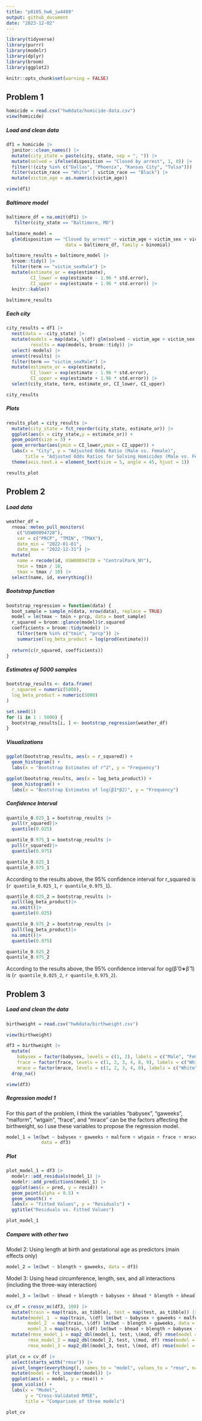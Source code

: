 ```yaml
---
title: "p8105_hw6_jw4489"
output: github_document
date: "2023-12-02"
---
```


```r
library(tidyverse)
library(purrr)
library(modelr)
library(dplyr)
library(broom)
library(ggplot2)
```

```r
knitr::opts_chunk$set(warning = FALSE)
```

## Problem 1

```r
homicide = read.csv("hw6data/homicide-data.csv")
view(homicide)
```

##### Load and clean data

```r
df1 = homicide |>
  janitor::clean_names() |> 
  mutate(city_state = paste(city, state, sep = ", ")) |>
  mutate(solved = ifelse(disposition == "Closed by arrest", 1, 0)) |>
  filter(!(city %in% c("Dallas", "Phoenix", "Kansas City", "Tulsa"))) |>
  filter(victim_race == "White" | victim_race == "Black") |>
  mutate(victim_age = as.numeric(victim_age))

view(df1)  
```

##### Baltimore model

```r
baltimore_df = na.omit(df1) |>
   filter(city_state == "Baltimore, MD")
```

```r
baltimore_model = 
  glm(disposition == "Closed by arrest" ~ victim_age + victim_sex + victim_race, 
                      data = baltimore_df, family = binomial)
```

```r
baltimore_results = baltimore_model |>
  broom::tidy() |>
  filter(term == "victim_sexMale") |>
  mutate(estimate_or = exp(estimate), 
         CI_lower = exp(estimate - 1.96 * std.error),
         CI_upper = exp(estimate + 1.96 * std.error)) |>
  knitr::kable()      

baltimore_results
```

##### Each city

```r
city_results = df1 |>
  nest(data = -city_state) |>
  mutate(models = map(data, \(df) glm(solved ~ victim_age + victim_sex + victim_race, data = df, family = binomial())),
         results = map(models, broom::tidy)) |> 
  select(-models) |> 
  unnest(results) |>
  filter(term == "victim_sexMale") |>
  mutate(estimate_or = exp(estimate),
         CI_lower = exp(estimate - 1.96 * std.error),
         CI_upper = exp(estimate + 1.96 * std.error)) |>
  select(city_state, term, estimate_or, CI_lower, CI_upper)

city_results
```
  
##### Plots

```r
results_plot = city_results |>
  mutate(city_state = fct_reorder(city_state, estimate_or)) |> 
  ggplot(aes(x = city_state,y = estimate_or)) + 
  geom_point(size = 3) + 
  geom_errorbar(aes(ymin = CI_lower,ymax = CI_upper)) + 
  labs(x = "City", y = "Adjusted Odds Ratio (Male vs. Female)",
       title = "Adjusted Odds Ratios for Solving Homicides (Male vs. Female) by City") +
  theme(axis.text.x = element_text(size = 5, angle = 45, hjust = 1))

results_plot
```

## Problem 2

##### Load data

```r
weather_df = 
  rnoaa::meteo_pull_monitors(
    c("USW00094728"),
    var = c("PRCP", "TMIN", "TMAX"), 
    date_min = "2022-01-01",
    date_max = "2022-12-31") |>
  mutate(
    name = recode(id, USW00094728 = "CentralPark_NY"),
    tmin = tmin / 10,
    tmax = tmax / 10) |>
  select(name, id, everything())
```

##### Bootstrap function

```r
bootstrap_regression = function(data) {
  boot_sample = sample_n(data, nrow(data), replace = TRUE)
  model = lm(tmax ~ tmin + prcp, data = boot_sample)
  r_squared = broom::glance(model)$r.squared
  coefficients = broom::tidy(model) |>
    filter(term %in% c("tmin", "prcp")) |>
    summarise(log_beta_product = log(prod(estimate)))
  
  return(c(r_squared, coefficients))
}
```

##### Estimates of 5000 samples

```r
bootstrap_results <- data.frame(
  r_squared = numeric(5000),
  log_beta_product = numeric(5000)
)

set.seed(1) 
for (i in 1 : 5000) {
  bootstrap_results[i, ] <- bootstrap_regression(weather_df)
}
```

##### Visualizations

```r
ggplot(bootstrap_results, aes(x = r_squared)) +
  geom_histogram() +
  labs(x = "Bootstrap Estimates of r^2", y = "Frequency")

ggplot(bootstrap_results, aes(x = log_beta_product)) +
  geom_histogram() +
  labs(x = "Bootstrap Estimates of log(β1*β2)", y = "Frequency")
```

##### Confidence Interval

```r
quantile_0.025_1 = bootstrap_results |>
  pull(r_squared)|>
  quantile(0.025)

quantile_0.975_1 = bootstrap_results |>
  pull(r_squared)|>
  quantile(0.975)

quantile_0.025_1
quantile_0.975_1
```

According to the results above, the 95% confidence interval for r_squared is (`r quantile_0.025_1`, `r quantile_0.975_1`).

```r
quantile_0.025_2 = bootstrap_results |>
  pull(log_beta_product)|>
  na.omit()|>
  quantile(0.025)

quantile_0.975_2 = bootstrap_results |>
  pull(log_beta_product)|>
  na.omit()|>
  quantile(0.975)

quantile_0.025_2
quantile_0.975_2
```

According to the results above, the 95% confidence interval for og(β̂ 0∗β̂ 1) is (`r quantile_0.025_2`, `r quantile_0.975_2`).

## Problem 3

##### Load and clean the data

```r
birthweight = read.csv("hw6data/birthweight.csv")

view(birthweight)
```

```r
df3 = birthweight |>
  mutate(
    babysex = factor(babysex, levels = c(1, 2), labels = c("Male", "Female")),
    frace = factor(frace, levels = c(1, 2, 3, 4, 8, 9), labels = c("White", "Black", "Asian", "Puerto Rican", "Other", "Unknown")),
    mrace = factor(mrace, levels = c(1, 2, 3, 4, 8), labels = c("White", "Black", "Asian", "Puerto Rican", "Other"))) |>
  drop_na()

view(df3)
```

##### Regression model 1

For this part of the problem, I think the variables "babysex", "gaweeks", "malform", "wtgain",  "frace", and "mrace" can be the factors affecting the birthweight, so I use these variables to propose the regression model.

```r
model_1 = lm(bwt ~ babysex + gaweeks + malform + wtgain + frace + mrace, 
             data = df3) 
```

##### Plot

```r
plot_model_1 = df3 |>
  modelr::add_residuals(model_1) |> 
  modelr::add_predictions(model_1) |> 
  ggplot(aes(x = pred, y = resid)) +
  geom_point(alpha = 0.5) +
  geom_smooth() +
  labs(x = "Fitted Values", y = "Residuals") +
  ggtitle("Residuals vs. Fitted Values")

plot_model_1
```

##### Compare with other two

Model 2: Using length at birth and gestational age as predictors (main effects only)

```r
model_2 = lm(bwt ~ blength + gaweeks, data = df3)
```

Model 3: Using head circumference, length, sex, and all interactions (including the three-way interaction)

```r
model_3 = lm(bwt ~ bhead + blength + babysex + bhead * blength + bhead * babysex + blength * babysex, data = df3)
```

```r
cv_df = crossv_mc(df3, 100) |>
  mutate(train = map(train, as_tibble), test = map(test, as_tibble)) |>
  mutate(model_1  = map(train, \(df) lm(bwt ~ babysex + gaweeks + malform + wtgain + frace + mrace, data = df3)),
        model_2  = map(train, \(df) lm(bwt ~ blength + gaweeks, data = df3)),
        model_3 = map(train, \(df) lm(bwt ~ bhead + blength + babysex + bhead * blength + bhead * babysex + blength * babysex, data = df3))) |> 
  mutate(rmse_model_1 = map2_dbl(model_1, test, \(mod, df) rmse(model = mod, data = df)),
        rmse_model_2 = map2_dbl(model_2, test, \(mod, df) rmse(model = mod, data = df)),
        rmse_model_3 = map2_dbl(model_3, test, \(mod, df) rmse(model = mod, data = df)))

```

```r
plot_cv = cv_df |>
  select(starts_with("rmse")) |> 
  pivot_longer(everything(), names_to = "model", values_to = "rmse", names_prefix = "rmse_") |> 
  mutate(model = fct_inorder(model)) |> 
  ggplot(aes(x = model, y = rmse)) + 
  geom_violin() +
  labs(x = "Model", 
       y = "Cross-Validated RMSE",
       title = "Comparison of three models")

plot_cv
```

